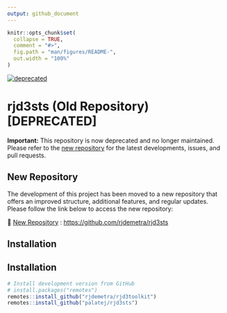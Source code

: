 ```yaml
---
output: github_document
---
```


<!-- README.md is generated from README.Rmd. Please edit that file -->

```r
knitr::opts_chunk$set(
  collapse = TRUE,
  comment = "#>",
  fig.path = "man/figures/README-",
  out.width = "100%"
)
```


[![deprecated](http://badges.github.io/stability-badges/dist/deprecated.svg)](http://github.com/badges/stability-badges)

# rjd3sts (Old Repository) [DEPRECATED]

**Important:** This repository is now deprecated and no longer
maintained. Please refer to the [new
repository](https://github.com/rjdemetra/rjd3sts) for the latest
developments, issues, and pull requests.

## New Repository

The development of this project has been moved to a new repository that
offers an improved structure, additional features, and regular updates.
Please follow the link below to access the new repository:

🔗 [New Repository](https://github.com/rjdemetra/rjd3sts) :
<https://github.com/rjdemetra/rjd3sts>

## Installation


## Installation

```r
# Install development version from GitHub
# install.packages("remotes")
remotes::install_github("rjdemetra/rjd3toolkit")
remotes::install_github("palatej/rjd3sts")
```